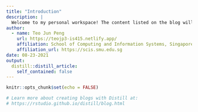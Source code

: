 ```yaml
---
title: "Introduction"
description: |
  Welcome to my personal workspace! The content listed on the blog will mainly be related to Geospatial Analytics, a module I'm currently taking this semester.
author:
  - name: Teo Jun Peng
    url: https://teojp3-is415.netlify.app/
    affiliation: School of Computing and Information Systems, Singapore Management University
    affiliation_url: https://scis.smu.edu.sg
date: 08-23-2021
output:
  distill::distill_article:
    self_contained: false
---
```


```r
knitr::opts_chunk$set(echo = FALSE)

# Learn more about creating blogs with Distill at:
# https://rstudio.github.io/distill/blog.html

```



